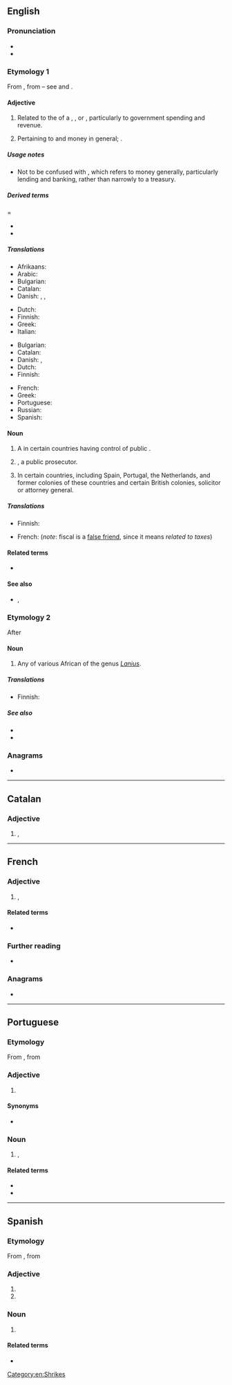 {{also|Fiscal}}
==English==
{{wikipedia}}

===Pronunciation===
* {{IPA|/ˈfɪskəl/|lang=en}}
* {{rhymes|ɪskəl|lang=en}}

===Etymology 1===
From {{etyl|frm|en}} {{m|frm|fiscal}}, from {{etyl|la|en}} {{m|la|fiscus||treasury}} – see {{w|fiscus}} and {{m|en|fisc}}.

====Adjective====
{{en-adj}}

# Related to the {{l|en|treasury}} of a {{l|en|country}}, {{l|en|company}}, {{l|en|region}} or {{l|en|city}}, particularly to government spending and revenue.
# {{lb|en|proscribed}} Pertaining to {{l|en|finance}} and money in general; {{l|en|financial}}.

=====Usage notes=====
* Not to be confused with {{m|en|financial}}, which refers to money generally, particularly lending and banking, rather than narrowly to a treasury.

=====Derived terms======
* {{l|en|fiscalization}}
* {{l|en|fiscalize}}

=====Translations=====
{{trans-top|related to the treasury}}
* Afrikaans: {{t+|af|fiskaal}}
* Arabic: {{t|ar|مَالِيّ}}
* Bulgarian: {{t+|bg|фискален|sc=Cyrl}}
* Catalan: {{t+|ca|fiscal}}
* Danish: {{t|da|fiskal}}, {{t|da|skattemæssig}}, {{t|da|skatte-}}
{{trans-mid}}
* Dutch: {{t+|nl|fiscaal}}
* Finnish: {{t+|fi|fiskaalinen}}
* Greek: {{t+|el|δημοσιονομικός|m|sc=Grek}}
* Italian: {{t+|it|fiscale}}
{{trans-bottom}}

{{trans-top|pertaining to finance in general}}
* Bulgarian: {{t|bg|финансов|sc=Cyrl}}
* Catalan: {{t+|ca|fiscal}}
* Danish: {{t|da|financiel}}, {{t|da|finans-}}
* Dutch: {{t+|nl|fiscaal}}
* Finnish: {{t+|fi|rahallinen}}
{{trans-mid}}
* French: {{t+|fr|fiscal}}
* Greek: {{t+|el|οικονομικός|m|sc=Grek}}
* Portuguese: {{t+|pt|fiscal}}
* Russian: {{t+|ru|финансовый|sc=Cyrl}}
* Spanish: {{t+|es|fiscal}}
{{trans-bottom}}

====Noun====
{{en-noun}}

# A {{l|en|public}} {{l|en|official}} in certain countries having control of public {{l|en|revenue}}.
# {{lb|en|British|Scottish law}} {{l|en|procurator fiscal|Procurator fiscal}}, a public prosecutor.
# {{lb|en|legal}} In certain countries, including Spain, Portugal, the Netherlands, and former colonies of these countries and certain British colonies, solicitor or attorney general.

=====Translations=====
{{trans-top|public official}}
* Finnish: {{t+|fi|viskaali}}
{{trans-mid}}
{{trans-bottom}}

{{checktrans-top}}
* French: {{t-check|fr|budgétaire}} (''note'': fiscal is a [[false friend]], since it means ''related to taxes'')
{{trans-mid}}
{{trans-bottom}}

====Related terms====
* {{l|en|fisc}}

====See also====
* {{l|en|finance}}, {{l|en|financial}}

===Etymology 2===
After {{etyl|af|en}} {{m|af|fiskaal||public official, hangman}}

====Noun====
{{en-noun}}

# Any of various African {{l|en|shrike|shrikes}} of the genus ''[[Lanius]]''.

=====Translations=====
{{trans-top|any of various African shrikes}}
* Finnish: {{t+|fi|lepinkäinen}}
{{trans-mid}}
{{trans-bottom}}

=====See also=====
* {{pedialite|Lanius}}
* {{specieslite|Lanius}}

===Anagrams===
* {{anagrams|en|califs|cifals}}

[[Category:en:Shrikes]]

----

==Catalan==

===Adjective===
{{ca-adj|mf}}

# {{l|en|fiscal}}, {{l|en|tax}}

----

==French==

===Adjective===
{{fr-adj}}

# {{l|en|fiscal}}, {{l|en|financial}}

====Related terms====
* {{l|fr|fiscalité}}

===Further reading===
* {{R:TLFi}}

===Anagrams===
* {{l|fr|lascif}}

----

==Portuguese==

===Etymology===
From {{m|pt|fisco||national treasury}}, from {{etyl|la|pt}} {{m|la|fiscus||treasury}}

===Adjective===
{{pt-adj|pl=fiscais}}

# {{l|en|fiscal}} {{gloss|relating to {{l|en|tax|taxes}}}}

====Synonyms====
* {{sense|relating to taxes}} {{l|pt|tributário}}

===Noun===
{{pt-noun|m-f}}

# {{l|en|fiscal}}, {{l|en|inspector}}

====Related terms====
* {{l|pt|fiscalizar}}
* {{l|pt|fiscalização}}

----

==Spanish==

===Etymology===
From {{m|es|fisco||national treasury}}, from {{etyl|la|es}} {{m|la|fiscus||treasury}}

===Adjective===
{{es-adj|pl=fiscales}}

# {{l|en|fiscal}}
# {{l|en|prosecuting}}

===Noun===
{{es-noun|mf|fiscales}}

# {{lb|es|legal}} {{l|en|prosecutor}}

====Related terms====
* {{l|es|fiscalía}}